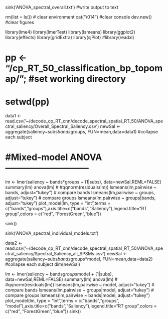 sink('ANOVA_spectral_overall.txt')  #write output to text


rm(list = ls())  # clear environment
cat("\014") #clear console
dev.new() #clear figures

library(lme4)
library(lmerTest)
library(lsmeans)
library(ggplot2)
library(effects)
library(gridExtra)
library(sjPlot)
#library(readxl)



# pp <- "/cp_RT_50_classification_bp_topomap/";  #set working directory
# setwd(pp)

data1 <- read.csv('~/decode_cp_RT_cnn/decode_spectral_spatial_RT_50/ANOVA_spectral_saliency/Overall_Spectral_Saliency.csv')
newSal <- aggregate(saliency~subs*bands*groups, FUN=mean,data=data1)  #collapse each subject


# #Mixed-model ANOVA-----------------------------
lm <- lmer(saliency ~ bands*groups + (1|subs),  data=newSal,REML=FALSE) 
summary(lm)
anova(lm)
# #qqnorm(residuals(lm))
lsmeans(lm,pairwise ~ bands, adjust="tukey")      # compare bands
lsmeans(lm,pairwise ~ groups, adjust="tukey")    # compare groups
lsmeans(lm,pairwise ~ groups|bands, adjust="tukey")
plot_model(lm, type = "int",terms = c("bands","groups"),axis.title=c("bands","Saliency"),legend.title="RT group",colors = c("red", "ForestGreen","blue"))

sink()

sink('ANOVA_spectral_individual_models.txt')

data2 <- read.csv('~/decode_cp_RT_cnn/decode_spectral_spatial_RT_50/ANOVA_spectral_saliency/Spectral_Saliency_all_SPSMs.csv')
newSal <- aggregate(saliency~subs*bands*groups*model, FUN=mean,data=data2)  #collapse each subject
dim(newSal)

lm <- lmer(saliency ~ bands*groups*model + (1|subs),  data=newSal,REML=FALSE) 
summary(lm)
anova(lm)
# #qqnorm(residuals(lm))
lsmeans(lm,pairwise ~ model, adjust="tukey")      # compare bands
lsmeans(lm,pairwise ~ groups|model, adjust="tukey")    # compare groups
lsmeans(lm,pairwise ~ bands|model, adjust="tukey")
plot_model(lm, type = "int",terms = c("bands","groups", "model"),axis.title=c("bands","Saliency"),legend.title="RT group",colors = c("red", "ForestGreen","blue"))
sink()

